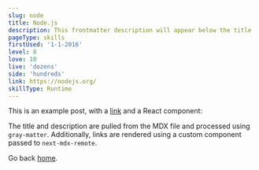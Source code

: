 ```yaml
---
slug: node
title: Node.js
description: This frontmatter description will appear below the title
pageType: skills
firstUsed: '1-1-2016'
level: 8
love: 10
live: 'dozens'
side: 'hundreds'
link: https://nodejs.org/
skillType: Runtime
---
```


This is an example post, with a [link](https://nextjs.org) and a React component:

The title and description are pulled from the MDX file and processed using `gray-matter`. Additionally, links are rendered using a custom component passed to `next-mdx-remote`.

Go back [home](/).
